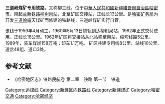 '''三道岭煤矿专用铁路'''，又称柳三线。位于[[中華人民共和國|中華人民共和國]][[新疆維吾爾自治區|新疆維吾爾自治區]][[哈密市|哈密市]]。南起[[兰新铁路|兰新铁路]][[柳树泉站|柳树泉站]]，北至矿区交接站，正线长13公里。是[[哈密矿务局|哈密矿务局]]为开发[[三道岭矿区|三道岭]]露天煤矿而修建的铁路线，三道岭煤矿实行自管。

该线于1959年4月动工，1960年5月13日铺轨到达柳树泉站，1962年正式交付使用。正线长18公里。1962年矿区将交接站从北站移至南站，缩短线路5公里。1989年，装车煤炭158万吨；卸车1.1万吨。 矿区共建专用线8公里、站线10公里、道岔48组、道口3处。

==参考文献==
* 《哈密地区志》铁路民航卷 第二章　铁路 第一节　铁道

{{中国铁路|nocat}}
[[Category:运煤线|Category:运煤线]]
[[Category:新疆区内铁路线|Category:新疆区内铁路线]]
[[Category:新疆煤矿|Category:新疆煤矿]]
[[Category:哈密交通|Category:哈密交通]]
[[Category:哈密经济|Category:哈密经济]]